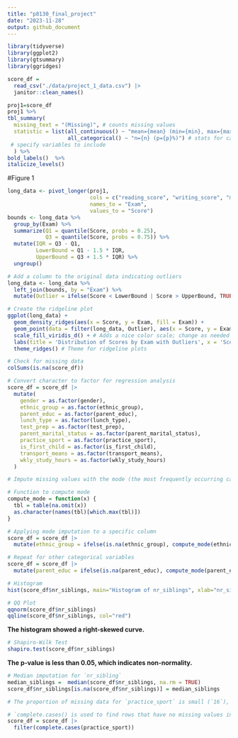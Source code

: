 ```yaml
---
title: "p8130_final_project"
date: "2023-11-28"
output: github_document
---
```


```r
library(tidyverse)
library(ggplot2)
library(gtsummary)
library(ggridges)
```

```r
score_df = 
  read_csv("./data/project_1_data.csv") |>
  janitor::clean_names()
```







```r
proj1=score_df
proj1 %>%
tbl_summary(
  missing_text = "(Missing)", # counts missing values
  statistic = list(all_continuous() ~ "mean={mean} (min={min}, max={max}, sd={sd})",
                   all_categorical() ~ "n={n} (p={p}%)") # stats for categorical
 # specify variables to include
  ) %>%
bold_labels()  %>%
italicize_levels()
```




#Figure 1
```R

long_data <- pivot_longer(proj1, 
                          cols = c("reading_score", "writing_score", "math_score"), 
                          names_to = "Exam", 
                          values_to = "Score")
bounds <- long_data %>%
  group_by(Exam) %>%
  summarize(Q1 = quantile(Score, probs = 0.25),
            Q3 = quantile(Score, probs = 0.75)) %>%
  mutate(IQR = Q3 - Q1,
         LowerBound = Q1 - 1.5 * IQR,
         UpperBound = Q3 + 1.5 * IQR) %>%
  ungroup()

# Add a column to the original data indicating outliers
long_data <- long_data %>%
  left_join(bounds, by = "Exam") %>%
  mutate(Outlier = ifelse(Score < LowerBound | Score > UpperBound, TRUE, FALSE))

# Create the ridgeline plot
ggplot(long_data) +
  geom_density_ridges(aes(x = Score, y = Exam, fill = Exam)) +
  geom_point(data = filter(long_data, Outlier), aes(x = Score, y = Exam, color = Exam), size = 2, shape = 21, show.legend = FALSE) +
  scale_fill_viridis_d() + # Adds a nice color scale; change as needed
  labs(title = 'Distribution of Scores by Exam with Outliers', x = 'Score', y = 'Exam') +
  theme_ridges() # Theme for ridgeline plots
```





```r
# Check for missing data
colSums(is.na(score_df))
```

```r
# Convert character to factor for regression analysis
score_df = score_df |>
  mutate(
    gender = as.factor(gender),
    ethnic_group = as.factor(ethnic_group),
    parent_educ = as.factor(parent_educ),
    lunch_type = as.factor(lunch_type),
    test_prep = as.factor(test_prep),
    parent_marital_status = as.factor(parent_marital_status),
    practice_sport = as.factor(practice_sport),
    is_first_child = as.factor(is_first_child),
    transport_means = as.factor(transport_means),
    wkly_study_hours = as.factor(wkly_study_hours)
  )
```

```r
# Impute missing values with the mode (the most frequently occurring category) or categorical variables

# Function to compute mode
compute_mode = function(x) {
  tbl = table(na.omit(x))
  as.character(names(tbl)[which.max(tbl)])
}

# Applying mode imputation to a specific column
score_df = score_df |>
  mutate(ethnic_group = ifelse(is.na(ethnic_group), compute_mode(ethnic_group), ethnic_group))

# Repeat for other categorical variables
score_df = score_df |>
  mutate(parent_educ = ifelse(is.na(parent_educ), compute_mode(parent_educ), parent_educ))
```

```r
# Histogram
hist(score_df$nr_siblings, main="Histogram of nr_siblings", xlab="nr_siblings")

# QQ Plot
qqnorm(score_df$nr_siblings)
qqline(score_df$nr_siblings, col="red")
```

**The histogram showed a right-skewed curve.**


```r
# Shapiro-Wilk Test
shapiro.test(score_df$nr_siblings)
```

**The p-value is less than 0.05, which indicates non-normality.**

```r
# Median imputation for `nr_sibling`
median_siblings =  median(score_df$nr_siblings, na.rm = TRUE)
score_df$nr_siblings[is.na(score_df$nr_siblings)] = median_siblings
```


```r
# The proportion of missing data for `practice_sport` is small (`16`), choose to remove those records.

# `complete.cases() is used to find rows that have no missing values in the `practice_sport` column
score_df = score_df |>
  filter(complete.cases(practice_sport)) 
```

